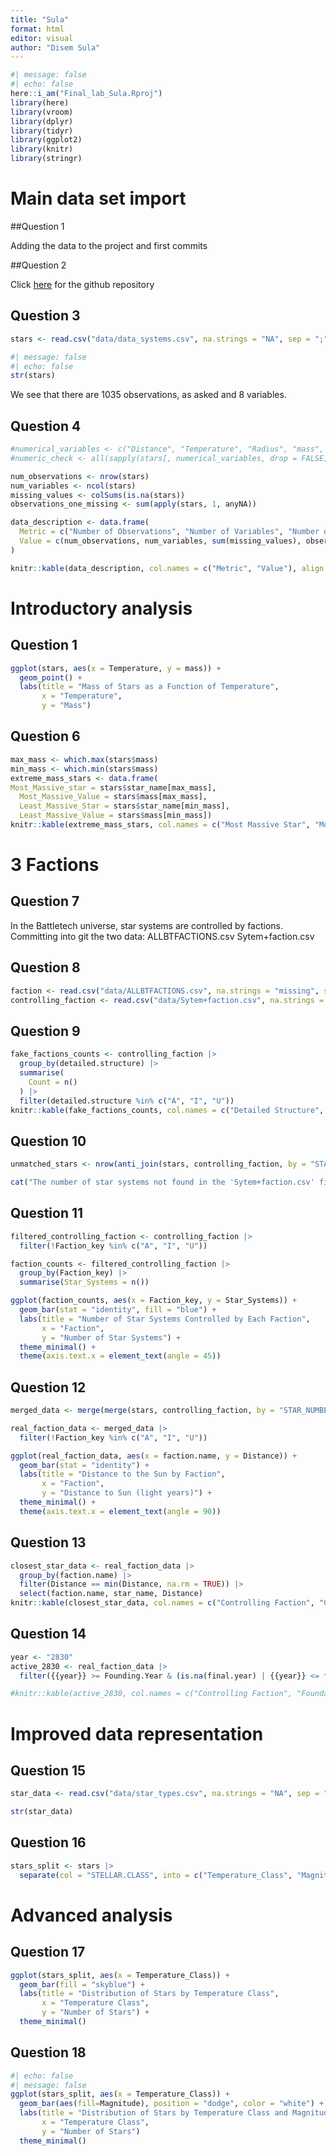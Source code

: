```yaml
---
title: "Sula"
format: html
editor: visual
author: "Disem Sula"
---
```

```r
#| message: false
#| echo: false
here::i_am("Final_lab_Sula.Rproj")
library(here)
library(vroom)
library(dplyr)
library(tidyr)
library(ggplot2)
library(knitr)
library(stringr)
```

# Main data set import

##Question 1

Adding the data to the project and first commits

##Question 2

Click [here](https://github.com/suladi23/star_systems) for the github repository

## Question 3

```r
stars <- read.csv("data/data_systems.csv", na.strings = "NA", sep = ";")
```

```r
#| message: false
#| echo: false
str(stars)
```
We see that there are 1035 observations, as asked and 8 variables.

## Question 4
```r
#numerical_variables <- c("Distance", "Temperature", "Radius", "mass", "RELATIVE LUMINOSITY")
#numeric_check <- all(sapply(stars[, numerical_variables, drop = FALSE], is.numeric))
```
```r
num_observations <- nrow(stars)
num_variables <- ncol(stars)
missing_values <- colSums(is.na(stars))
observations_one_missing <- sum(apply(stars, 1, anyNA))

data_description <- data.frame(
  Metric = c("Number of Observations", "Number of Variables", "Number of Missing Values", "Number of Observations with Missing Values"),
  Value = c(num_observations, num_variables, sum(missing_values), observations_one_missing)
)
```

```r

knitr::kable(data_description, col.names = c("Metric", "Value"), align = c("l", "c"))
```
# Introductory analysis
## Question 1
```r
ggplot(stars, aes(x = Temperature, y = mass)) +
  geom_point() +
  labs(title = "Mass of Stars as a Function of Temperature",
       x = "Temperature",
       y = "Mass")
```

## Question 6

```r
max_mass <- which.max(stars$mass)
min_mass <- which.min(stars$mass)
extreme_mass_stars <- data.frame(
Most_Massive_star = stars$star_name[max_mass],
  Most_Massive_Value = stars$mass[max_mass],
  Least_Massive_Star = stars$star_name[min_mass],
  Least_Massive_Value = stars$mass[min_mass])
knitr::kable(extreme_mass_stars, col.names = c("Most Massive Star", "Most Massive Value", "Least Massive Star", "Least Massive Value"), align = c("l", "c", "l", "c"))
```

# 3 Factions
## Question 7
In the Battletech universe, star systems are controlled by factions. Committing into git the two data:
ALLBTFACTIONS.csv
Sytem+faction.csv

## Question 8
```r
faction <- read.csv("data/ALLBTFACTIONS.csv", na.strings = "missing", sep = ";")
controlling_faction <- read.csv("data/Sytem+faction.csv", na.strings = "missing", sep = ";")
```

## Question 9
```r
fake_factions_counts <- controlling_faction |>
  group_by(detailed.structure) |>
  summarise(
    Count = n()
  ) |>
  filter(detailed.structure %in% c("A", "I", "U"))
knitr::kable(fake_factions_counts, col.names = c("Detailed Structure", "Count"), align = c("l", "c"))
```

## Question 10
```r
unmatched_stars <- nrow(anti_join(stars, controlling_faction, by = "STAR_NUMBER"))

cat("The number of star systems not found in the 'Sytem+faction.csv' file is:", unmatched_stars)
```

## Question 11
```r
filtered_controlling_faction <- controlling_faction |>
  filter(!Faction_key %in% c("A", "I", "U"))

faction_counts <- filtered_controlling_faction |>
  group_by(Faction_key) |>
  summarise(Star_Systems = n())

ggplot(faction_counts, aes(x = Faction_key, y = Star_Systems)) +
  geom_bar(stat = "identity", fill = "blue") +
  labs(title = "Number of Star Systems Controlled by Each Faction",
       x = "Faction",
       y = "Number of Star Systems") +
  theme_minimal() +
  theme(axis.text.x = element_text(angle = 45))
```

## Question 12
```r
merged_data <- merge(merge(stars, controlling_faction, by = "STAR_NUMBER"), faction, by = "Faction_key")

real_faction_data <- merged_data |>
  filter(!Faction_key %in% c("A", "I", "U"))

ggplot(real_faction_data, aes(x = faction.name, y = Distance)) +
  geom_bar(stat = "identity") +
  labs(title = "Distance to the Sun by Faction",
       x = "Faction",
       y = "Distance to Sun (light years)") +
  theme_minimal() +
  theme(axis.text.x = element_text(angle = 90))
```

## Question 13
```r
closest_star_data <- real_faction_data |>
  group_by(faction.name) |>
  filter(Distance == min(Distance, na.rm = TRUE)) |>
  select(faction.name, star_name, Distance)
knitr::kable(closest_star_data, col.names = c("Controlling Faction", "Closest Star", "Distance to Sun"), align = c("l", "l", "r"))
```

## Question 14
```r
year <- "2830"
active_2830 <- real_faction_data |>
  filter({{year}} >= Founding.Year & (is.na(final.year) | {{year}} <= final.year))

#knitr::kable(active_2830, col.names = c("Controlling Faction", "Foundation Year", "Dissolution Year"), align = c("l", "r", "r"))
```

# Improved data representation

## Question 15
```r
star_data <- read.csv("data/star_types.csv", na.strings = "NA", sep = ",")

str(star_data)
```
## Question 16
```r
stars_split <- stars |>
  separate(col = "STELLAR.CLASS", into = c("Temperature_Class", "Magnitude", "Luminosity_Class"), sep = ":")
```

# Advanced analysis

## Question 17
```r
ggplot(stars_split, aes(x = Temperature_Class)) +
  geom_bar(fill = "skyblue") +
  labs(title = "Distribution of Stars by Temperature Class",
       x = "Temperature Class",
       y = "Number of Stars") +
  theme_minimal()
```

## Question 18
```r
#| echo: false
#| message: false
ggplot(stars_split, aes(x = Temperature_Class)) +
  geom_bar(aes(fill=Magnitude), position = "dodge", color = "white") +
  labs(title = "Distribution of Stars by Temperature Class and Magnitude",
       x = "Temperature Class",
       y = "Number of Stars")
  theme_minimal()
```

